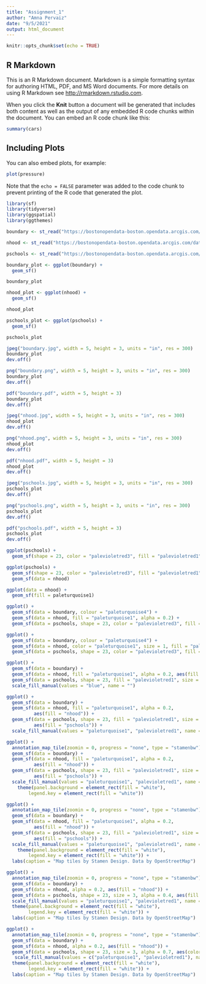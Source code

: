 ```yaml
---
title: "Assignment_1"
author: "Amna Pervaiz"
date: "9/5/2021"
output: html_document
---
```


```r
knitr::opts_chunk$set(echo = TRUE)
```

## R Markdown

This is an R Markdown document. Markdown is a simple formatting syntax for authoring HTML, PDF, and MS Word documents. For more details on using R Markdown see <http://rmarkdown.rstudio.com>.

When you click the **Knit** button a document will be generated that includes both content as well as the output of any embedded R code chunks within the document. You can embed an R code chunk like this:

```r
summary(cars)
```

## Including Plots

You can also embed plots, for example:

```r
plot(pressure)
```

Note that the `echo = FALSE` parameter was added to the code chunk to prevent printing of the R code that generated the plot.

```r
library(sf)
library(tidyverse)
library(ggspatial)
library(ggthemes)

```

```r
boundary <- st_read("https://bostonopendata-boston.opendata.arcgis.com/datasets/142500a77e2a4dbeb94a86f7e0b568bc_9.kml?outSR=%7B%22latestWkid%22%3A2249%2C%22wkid%22%3A102686%7D", quiet = TRUE)

nhood <- st_read("https://bostonopendata-boston.opendata.arcgis.com/datasets/3525b0ee6e6b427f9aab5d0a1d0a1a28_0.kml?outSR=%7B%22latestWkid%22%3A2249%2C%22wkid%22%3A102686%7D", quiet = TRUE)

pschools <- st_read("https://bostonopendata-boston.opendata.arcgis.com/datasets/1d9509a8b2fd485d9ad471ba2fdb1f90_0.kml?outSR=%7B%22latestWkid%22%3A2249%2C%22wkid%22%3A102686%7D", quiet = TRUE)

```

```r
boundary_plot <- ggplot(boundary) +
  geom_sf()

boundary_plot
```

```r
nhood_plot <- ggplot(nhood) +
  geom_sf()

nhood_plot
```

```r
pschools_plot <- ggplot(pschools) +
  geom_sf()

pschools_plot
```

```r
jpeg("boundary.jpg", width = 5, height = 3, units = "in", res = 300)
boundary_plot
dev.off()

png("boundary.png", width = 5, height = 3, units = "in", res = 300)
boundary_plot
dev.off()

pdf("boundary.pdf", width = 5, height = 3)
boundary_plot
dev.off()
```

```r
jpeg("nhood.jpg", width = 5, height = 3, units = "in", res = 300)
nhood_plot
dev.off()

png("nhood.png", width = 5, height = 3, units = "in", res = 300)
nhood_plot
dev.off()

pdf("nhood.pdf", width = 5, height = 3)
nhood_plot
dev.off()
```

```r
jpeg("pschools.jpg", width = 5, height = 3, units = "in", res = 300)
pschools_plot
dev.off()

png("pschools.png", width = 5, height = 3, units = "in", res = 300)
pschools_plot
dev.off()

pdf("pschools.pdf", width = 5, height = 3)
pschools_plot
dev.off()
```

```r
ggplot(pschools) +
  geom_sf(shape = 23, color = "palevioletred3", fill = "palevioletred1", size = 3, alpha = 0.3)
```

```r
ggplot(pschools) +
  geom_sf(shape = 23, color = "palevioletred3", fill = "palevioletred1", size = 3, alpha = 0.3) +
  geom_sf(data = nhood)
```

```r
ggplot(data = nhood) +
  geom_sf(fill = paleturquoise1)
```
```r
ggplot() +
  geom_sf(data = boundary, colour = "paleturquoise4") +
  geom_sf(data = nhood, fill = "paleturquoise1", alpha = 0.2) +
  geom_sf(data = pschools, shape = 23, color = "palevioletred3", fill = "palevioletred1", size = 3, alpha = 0.4)
```

```r
ggplot() +
  geom_sf(data = boundary, colour = "paleturquoise4") +
  geom_sf(data = nhood, color = "paleturquoise1", size = 1, fill = "paleturquoise1", alpha = 0.2) +
  geom_sf(data = pschools, shape = 23, color = "palevioletred3", fill = "palevioletred1", size = 3, alpha = 0.4)
```

```r
ggplot() +
  geom_sf(data = boundary) +
  geom_sf(data = nhood, fill = "paleturquoise1", alpha = 0.2, aes(fill = "nhood")) +
  geom_sf(data = pschools, shape = 23, fill = "palevioletred1", size = 3, alpha = 0.4) +
  scale_fill_manual(values = "blue", name = "")
```

```r
ggplot() +
  geom_sf(data = boundary) +
  geom_sf(data = nhood, fill = "paleturquoise1", alpha = 0.2, 
          aes(fill = "nhood")) +
  geom_sf(data = pschools, shape = 23, fill = "palevioletred1", size = 3, alpha = 0.4, 
          aes(fill = "pschools")) +
  scale_fill_manual(values = "paleturquoise1", "palevioletred1", name = "")
```

```r
ggplot() +
  annotation_map_tile(zoomin = 0, progress = "none", type = "stamenbw") +
  geom_sf(data = boundary) +
  geom_sf(data = nhood, fill = "paleturquoise1", alpha = 0.2, 
          aes(fill = "nhood")) +
  geom_sf(data = pschools, shape = 23, fill = "palevioletred1", size = 3, alpha = 0.4, 
          aes(fill = "pschools")) +
  scale_fill_manual(values = "paleturquoise1", "palevioletred1", name = "") +
    theme(panel.background = element_rect(fill = "white"),
        legend.key = element_rect(fill = "white"))
```

```r
ggplot() +
  annotation_map_tile(zoomin = 0, progress = "none", type = "stamenbw") +
  geom_sf(data = boundary) +
  geom_sf(data = nhood, fill = "paleturquoise1", alpha = 0.2, 
          aes(fill = "nhood")) +
  geom_sf(data = pschools, shape = 23, fill = "palevioletred1", size = 3, alpha = 0.4, 
          aes(fill = "pschools")) +
  scale_fill_manual(values = "paleturquoise1", "palevioletred1", name = "") +
    theme(panel.background = element_rect(fill = "white"),
        legend.key = element_rect(fill = "white")) +
  labs(caption = "Map tiles by Stamen Design. Data by OpenStreetMap")
```

```r
ggplot() +
  annotation_map_tile(zoomin = 0, progress = "none", type = "stamenbw") +
  geom_sf(data = boundary) +
  geom_sf(data = nhood, alpha = 0.2, aes(fill = "nhood")) +
  geom_sf(data = pschools, shape = 23, size = 3, alpha = 0.4, aes(fill = "pschools")) +
  scale_fill_manual(values = "paleturquoise1", "palevioletred1", name = "") +
  theme(panel.background = element_rect(fill = "white"),
        legend.key = element_rect(fill = "white")) +
  labs(caption = "Map tiles by Stamen Design. Data by OpenStreetMap")
```
```r
ggplot() +
  annotation_map_tile(zoomin = 0, progress = "none", type = "stamenbw") +
  geom_sf(data = boundary) +
  geom_sf(data = nhood, alpha = 0.2, aes(fill = "nhood")) +
  geom_sf(data = pschools, shape = 23, size = 3, alpha = 0.7, aes(color = "pschools")) +
   scale_fill_manual(values = c("paleturquoise1", "palevioletred1"), name = "") +
  theme(panel.background = element_rect(fill = "white"),
        legend.key = element_rect(fill = "white")) +
  labs(caption = "Map tiles by Stamen Design. Data by OpenStreetMap")
```


